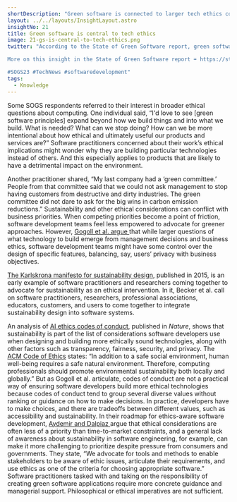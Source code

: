 ```yaml
---
shortDescription: "Green software is connected to larger tech ethics concerns."
layout: ../../layouts/InsightLayout.astro
insightNo: 21
title: Green software is central to tech ethics
image: 21-gs-is-central-to-tech-ethics.png
twitter: "According to the State of Green Software report, green software is central to #techethics. What exactly is being implied here?

More on this insight in the State of Green Software report ➡️ https://stateof.greensoftware.foundation

#SOGS23 #TechNews #softwaredevelopment"
tags:
  - Knowledge
---
```


Some SOGS respondents referred to their interest in broader ethical questions about computing. One individual said, “I'd love to see [green software principles] expand beyond how we build things and into what we build. What is needed? What can we stop doing? How can we be more intentional about how ethical and ultimately useful our products and services are?” Software practitioners concerned about their work’s ethical implications might wonder why they are building particular technologies instead of others. And this especially applies to products that are likely to have a detrimental impact on the environment.

Another practitioner shared, “My last company had a ‘green committee.’ People from that committee said that we could not ask management to stop having customers from destructive and dirty industries. The green committee did not dare to ask for the big wins in carbon emission reductions.” Sustainability and other ethical considerations can conflict with business priorities. When competing priorities become a point of friction, software development teams feel less empowered to advocate for greener approaches. However, [Gogoll et al. argue ](https://link.springer.com/article/10.1007/s13347-021-00451-w)that while larger questions of what technology to build emerge from management decisions and business ethics, software development teams might have some control over the design of specific features, balancing, say, users’ privacy with business objectives.

[The Karlskrona manifesto for sustainability design](https://arxiv.org/pdf/1410.6968.pdf), published in 2015, is an early example of software practitioners and researchers coming together to advocate for sustainability as an ethical intervention. In it, Becker et al. call on software practitioners, researchers, professional associations, educators, customers, and users to come together to integrate sustainability design into software systems.

An analysis of [AI ethics codes of conduct](https://www.nature.com/articles/s42256-019-0088-2), published in _Nature_, shows that sustainability is part of the list of considerations software developers use when designing and building more ethically sound technologies, along with other factors such as transparency, fairness, security, and privacy. The [ACM Code of Ethics](https://www.acm.org/code-of-ethics) states: “In addition to a safe social environment, human well-being requires a safe natural environment. Therefore, computing professionals should promote environmental sustainability both locally and globally.” But as Gogoll et al. articulate, codes of conduct are not a practical way of ensuring software developers build more ethical technologies because codes of conduct tend to group several diverse values without ranking or guidance on how to make decisions. In practice, developers have to make choices, and there are tradeoffs between different values, such as accessibility and sustainability. In their roadmap for ethics-aware software development, [Aydemir and Dalpiaz ](https://fairware.cs.umass.edu/papers/Aydemir.pdf)argue that ethical considerations are often less of a priority than time-to-market constraints, and a general lack of awareness about sustainability in software engineering, for example, can make it more challenging to prioritize despite pressure from consumers and governments. They state, “We advocate for tools and methods to enable stakeholders to be aware of ethic issues, articulate their requirements, and use ethics as one of the criteria for choosing appropriate software.” Software practitioners tasked with and taking on the responsibility of creating green software applications require more concrete guidance and managerial support. Philosophical or ethical imperatives are not sufficient.